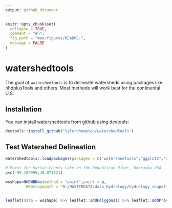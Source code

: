 ```yaml
---
output: github_document
---
```


<!-- README.md is generated from README.Rmd. Please edit that file -->

```r
knitr::opts_chunk$set(
  collapse = TRUE,
  comment = "#>",
  fig.path = "man/figures/README-",
  message = FALSE
)
```
# watershedtools
The goal of `watershedtools` is to delineate watersheds using packages like nhdplusTools and others. Most methods will work best for the continental U.S.


## Installation

You can install watershedtools from github using devtools:

```r
devtools::install_github("tylerbhampton/watershedtools")
```

## Test Watershed Delineation

```r
watershedtools::loadpackages(packages = c("watershedtools","ggplot2","sf","leaflet"))

# Point for Harlan County Lake on the Republican River, Nebraska USA
p=c(-99.189990,40.071521)

wsshape=NHDWBDws(method = "point",point = p,
         WBDstagepath = "B:/MASTERDATA/data_Hydrology/hydrology_shapefiles/USA_WBD_WatershedBoundaryDataset")


leaflet(data = wsshape) %>% leaflet::addPolygons() %>% leaflet::addProviderTiles("Esri.WorldImagery")
```

